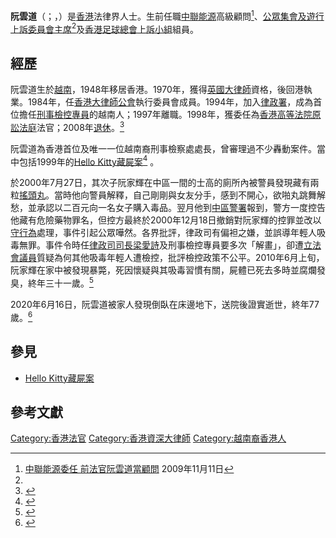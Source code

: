 '''阮雲道'''{{SBS}}（{{lang-en|Peter Nguyen Van-tu}}；{{vie|v=Phêrô Nguyễn Vân-từ|hn=阮雲甆}}，{{bd|1943年|10月1日|2020年|6月16日|catIdx=Nguyen, Peter}}）是[[香港|香港]]法律界人士。生前任職[[中聯能源|中聯能源]]高級顧問<ref>[http://www.mpfinance.com/htm/Finance/20091111/News/ac_aca1.htm 中聯能源委任 前法官阮雲道當顧問] {{Wayback|url=http://www.mpfinance.com/htm/Finance/20091111/News/ac_aca1.htm |date=20091115013821 }}2009年11月11日</ref>、[[公眾集會及遊行上訴委員會|公眾集會及遊行上訴委員會]][[主席|主席]]<ref name="sun"/>及[[香港足球總會|香港足球總會]][[上訴小組|上訴小組]]組員。

==經歷==
阮雲道生於[[越南|越南]]，1948年移居香港。1970年，獲得[[英國|英國]][[大律師|大律師]]資格，後回港執業。1984年，任[[香港大律師公會|香港大律師公會]]執行委員會成員。1994年，加入[[律政司_(香港)#歷史|律政署]]，成為首位擔任[[刑事檢控專員|刑事檢控專員]]的越南人；1997年離職。1998年，獲委任為[[香港高等法院原訟法庭|香港高等法院原訟法庭]]法官；2008年[[退休|退休]]。<ref name="sun">{{Cite web|title=阮雲道屢累案件重審|url=http://the-sun.on.cc/cnt/news/20100615/00405_003.html|accessdate=2020-06-16|author=|date=2010-06-15|format=|work=太陽報the-sun.on.cc|publisher=|language=|archive-date=2016-03-05|archive-url=https://web.archive.org/web/20160305072858/http://the-sun.on.cc/cnt/news/20100615/00405_003.html|dead-url=no}}</ref>

阮雲道為香港首位及唯一一位越南裔刑事檢察處處長，曾審理過不少轟動案件。當中包括1999年的[[Hello_Kitty藏屍案|Hello Kitty藏屍案]]<ref>{{Cite web|url=https://www.hk01.com/%E7%A4%BE%E6%9C%83%E6%96%B0%E8%81%9E/486767/%E9%98%AE%E9%9B%B2%E9%81%93%E6%B3%95%E5%AE%98%E9%80%9D%E4%B8%96-%E5%AF%A9hello-kitty%E6%A1%88%E8%BD%9F%E5%8B%95%E4%B8%80%E6%99%82-%E6%86%B6%E5%BA%AD%E5%85%A7%E9%96%83%E7%87%88%E6%81%8D%E5%A6%82%E9%A1%AF%E9%9D%88|title=阮雲道法官逝世｜審hello kitty案轟動一時　憶庭內閃燈恍如顯靈|date=2020-06-16|work=香港01|accessdate=2020-07-17|archive-date=2020-07-17|archive-url=https://web.archive.org/web/20200717111549/https://www.hk01.com/%E7%A4%BE%E6%9C%83%E6%96%B0%E8%81%9E/486767/%E9%98%AE%E9%9B%B2%E9%81%93%E6%B3%95%E5%AE%98%E9%80%9D%E4%B8%96-%E5%AF%A9hello-kitty%E6%A1%88%E8%BD%9F%E5%8B%95%E4%B8%80%E6%99%82-%E6%86%B6%E5%BA%AD%E5%85%A7%E9%96%83%E7%87%88%E6%81%8D%E5%A6%82%E9%A1%AF%E9%9D%88|dead-url=no}}</ref>
。

於2000年7月27日，其次子阮家輝在中區一間的士高的廁所內被警員發現藏有兩粒[[搖頭丸|搖頭丸]]。當時他向警員解釋，自己剛剛與女友分手，感到不開心，欲啪丸跳舞解愁，並承認以二百元向一名女子購入毒品。翌月他到[[中區警署|中區警署]]報到，警方一度控告他藏有危險藥物罪名，但控方最終於2000年12月18日撤銷對阮家輝的控罪並改以[[守行為|守行為]]處理，事件引起公眾嘩然。各界批評，律政司有偏袒之嫌，並誤導年輕人吸毒無罪。事件令時任[[香港特別行政區律政司司長|律政司司長]][[梁愛詩|梁愛詩]]及刑事檢控專員{{Link-yue|江樂士}}要多次「解畫」，卻遭[[香港立法會議員|立法會議員]]質疑為何其他吸毒年輕人遭檢控，批評檢控政策不公平。2010年6月上旬，阮家輝在家中被發現暴斃，死因懷疑與其吸毒習慣有關，屍體已死去多時並腐爛發臭，終年三十一歲。<ref>{{Cite web|title=退休高院法官阮雲道幼子屍臭家中|url=http://the-sun.on.cc/cnt/news/20100615/00405_001.html|accessdate=2020-06-16|author=|date=2010-06-15|format=|work=太陽報the-sun.on.cc|publisher=|language=|archive-date=2017-09-07|archive-url=https://web.archive.org/web/20170907121122/http://the-sun.on.cc/cnt/news/20100615/00405_001.html|dead-url=no}}</ref>

2020年6月16日，阮雲道被家人發現倒臥在床邊地下，送院後證實逝世，終年77歲。<ref>{{Cite web|url=https://hd.stheadline.com/news/realtime/hk/1796998/即時-港聞-前高院原訟庭法官阮雲道-今早寓所猝逝終年77歲|title=前高院原訟庭法官阮雲道 今早寓所猝逝終年77歲|date=2020-06-16|work=頭條日報|accessdate=2020-06-16|archive-date=2020-06-16|archive-url=https://web.archive.org/web/20200616042430/https://hd.stheadline.com/news/realtime/hk/1796998/%E5%8D%B3%E6%99%82-%E6%B8%AF%E8%81%9E-%E5%89%8D%E9%AB%98%E9%99%A2%E5%8E%9F%E8%A8%9F%E5%BA%AD%E6%B3%95%E5%AE%98%E9%98%AE%E9%9B%B2%E9%81%93-%E4%BB%8A%E6%97%A9%E5%AF%93%E6%89%80%E7%8C%9D%E9%80%9D%E7%B5%82%E5%B9%B477%E6%AD%B2|dead-url=no}}</ref>

==參見==
*[[Hello_Kitty藏屍案|Hello Kitty藏屍案]]

==參考文獻==
<div class="references-small">
<references />
</div>

{{先代次代|[[刑事檢控科#歷任專員|刑事檢控專員]]|1994-1997|[[胡俊康|胡俊康]]|{{Link-yue|江樂士}}}}

{{DEFAULTSORT:Nguyen}}
[[Category:香港法官|Category:香港法官]]
[[Category:香港資深大律師|Category:香港資深大律師]]
[[Category:越南裔香港人|Category:越南裔香港人]]